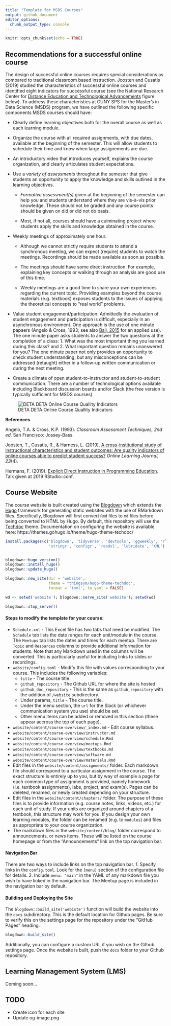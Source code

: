 ```yaml
---
title: "Template for MSDS Courses"
output: github_document
editor_options: 
  chunk_output_type: console
---
```


```r
knitr::opts_chunk$set(echo = TRUE)
```



## Recommendations for a successful online course

The design of successful online courses requires special considerations as compared to traditional classroom based instruction. Joosten and Cusatis (2019) studied the characteristics of successful online courses and identified eight indicators for successful course (see the National Research Center for [Distance Education and Technological Advancements](https://uwm.edu/deta/) figure below). To address these characteristics at CUNY SPS for the Master's in Data Science (MSDS) program, we have outlined the following specific components MSDS courses should have:

* Clearly define learning objectives both for the overall course as well as each learning module.

* Organize the course with all required assignments, with due dates, available at the beginning of the semester. This will allow students to schedule their time and know when large assignements are due.

* An introductory video that introduces yourself, explains the course organization, and clearly articulates student expectations.

* Use a *variety of assessments* throughout the semester that give students an opportunity to apply the knowledge and skills outlined in the learning objectives.

	* *Formative assessment(s)* given at the beginning of the semester can help you and students understand where they are vis-à-vis prior knowledge. These should not be graded and any course points should be given on did or did not do basis.

	* Most, if not all, courses should have a culminating project where students apply the skills and knowledge obtained in the course.
	
* Weekly meetings of approximately one hour.

	* Although we cannot strictly require students to attend a synchronous meeting, we can expect (require) students to watch the meetings. Recordings should be made available as soon as possible.

	* The meetings should have some direct instruction. For example, explaining key concepts or walking through an analysis are good use of this time.

	* Weekly meetings are a good time to share your own experiences regarding the current topic. Providing examples beyond the course materials (e.g. textbook) exposes students to the issues of applying the theoretical concepts to "real world" problems.
	
* Value student engagement/participation. Admittedly the evaluation of student engagement and participation is difficult, especially in an asynchronous environment. One approach is the use of one minute papaers (Angelo & Cross, 1993; see also [Bali, 2015](https://topr.online.ucf.edu/use-minute-paper-to-evaluate-student-participation/) for an applied use). The one minute paper asks students to answer the two questions at the completion of a class: 1. What was the most important thing you learned during this class? and 2. What important question remains unanswered for you? The one minute paper not only provides an opportunity to check student understanding, but any misconceptions can be addressed (retaught) either in a follow-up written communication or during the next meeting.

* Create a climate of open student-to-instructor and student-to-student communication. There are a number of technological options available including  Blackboard discussion boards and/or Slack (the free version is typically sufficient for MSDS courses).


![DETA DETA Online Course Quallity Indicators](images/DETA_Online_Course_Quallity_Indicators.jpg)

**References**

Angelo, T.A. & Cross, K.P. (1993). *Classroom Assessment Techniques, 2nd ed.* San Francisco: Jossey-Bass.

Joosten, T., Cusatis, R., & Harness, L. (2019). [A cross-institutional study of instructional characteristics and student outcomes: Are quality indicators of online courses able to predict student success?](https://olj.onlinelearningconsortium.org/index.php/olj/article/view/1432) *Online Learning Journal, 23*(4).

Hermans, F. (2019). [Explicit Direct Instruction in Programming Education](https://rstudio.com/resources/rstudioconf-2019/explicit-direct-instruction-in-programming-education/). Talk given at 2019 RStudio::conf.

## Course Website

The course website is built created using the [Blogdown](https://bookdown.org/yihui/blogdown) which extends the [Hugo](https://gohugo.io) framework for generating static websites with the use of RMarkdown files. Specifically, Blogdown will first convert `Rmd` files to `md` files before being converted to HTML by Hugo. By default, this repository will use the [Techdoc](https://github.com/thingsym/hugo-theme-techdoc) theme. Documentation on configuring the website is available here: https://themes.gohugo.io/theme/hugo-theme-techdoc/

```r
install.packages(c('blogdown', 'tidyverse', 'devtools', 'ggweekly', 'rlang', 
				   'stringr', 'configr', 'readxl', 'lubridate', 'XML')


blogdown::hugo_version()
blogdown::install_hugo()
blogdown::update_hugo()
```


```r
blogdown::new_site(dir = 'website',
				   theme = "thingsym/hugo-theme-techdoc",
				   format = 'toml', to_yaml = FALSE)
```


```r
wd <- setwd('website'); blogdown::serve_site('website'); setwd(wd)
```

```r
blogdown::stop_server()
```


#### Steps to modify the template for your course:

* `Schedule.xml` - This Excel file has two tabs that need be modified. The `Schedule` tab lists the date ranges for each unit/module in the course. The `Meetups` tab lists the dates and times for each meetup. There are `Topic` and `Resources` columns to provide additional information for students. Note that any Markdown used in the columns will be converted. This is particularly useful for including links to slides or recordings.
* `website/config.toml` - Modify this file with values corresponding to your course. This includes the following variables:
	* `title` - The course title.
	* `github_repository` - The Github URL for where the site is hosted.
	* `github_doc_repository` - This is the same as `github_repository` with the addition of `/website` subdirectory.
	* Under params, `title` - The course title.
	* Under the menu section, the `url` for the Slack (or whichever communication system you use) should be set.
	* Other menu items can be added or removed in this section (these appear accross the top of each page).
* `website/content/course-overview/_index.md` - Edit course syllabus.
* `website/content/course-overview/instructor.md`
* `website/content/course-overview/schedule.Rmd`
* `website/content/course-overview/meetups.Rmd`
* `website/content/course-overview/textbooks.md`
* `website/content/course-overview/software.md`
* `website/content/course-overview/materials.Rmd`
* Edit files in the `website/content/assignments/` folder. Each markdown file should correspond to a particular assignment in the course. The exact structure is entirely up to you, but by way of example a page for each common type of assignment is provided, namely homework (i.e. textbook assignments), labs, project, and exam(s). Pages can be deleted, renamed, or newly created depending on your structure.
* Edit files in the `website/content/chapters/` folder. The purpose of these files is to provide information (e.g. course notes, links, videos, etc.) for each unit of study. If your units are organized around chapters of a textbook, this structure may work for you. If you design your own learning modules, the folder can be renamed (e.g. to `modules`) and files as appropriate to your course organization.
* The markdown files in the `website/content/blog/` folder correspond to announcements, or news items. These will be listed on the course homepage or from the "Announcements" link on the top navigation bar.

#### Navigation Bar

There are two ways to include links on the top navigation bar. 
1. Specify links in the `config.toml`. Look for the `[menu]` section of the configuration file for details.
2. Include `menu: "main"` in the YAML of any markdown file you wish to have linked in the navigation bar. The Meetup page is included in the navigation bar by default.

#### Building and Deploying the Site

The `blogdown::build_site('webiste')` function will build the website into the `docs` subdirectory. This is the default location for Github pages. Be sure to verify this on the settings page for the repository under the "GitHub Pages" heading.

```r
blogdown::build_site()
```

Additionally, you can configure a custom URL if you wish on the Github settings page. Once the website is built, push the `docs` folder to your Github repository.


## Learning Management System (LMS)

Coming soon...


## TODO

* Create icon for each site
* Update og-image.png


